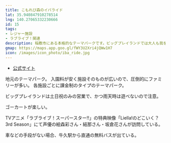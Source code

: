 ```yaml
---
title: こもれび森のイバライド
lat: 35.940847910278514
lng: 140.27065332230666
id: 15
tags:
- レジャー施設
- ラブライブ！関連
description: 稲敷市にある本格的なテーマパークです。ビッグプレイランドでは大人も我を忘れて楽しめます。
gmap: https://maps.app.goo.gl/fWY3U2Xri4jQWw1H7
icon: /images/icon_photo/iba_ride.jpg
---
```


<LinkedImage
  src="/images/photos/ibaraido-entrance.jpg"
  href="/photo_pages/ibaraido-entrance"
/>

- [公式サイト](https://www.ibaraido.co.jp/)

地元のテーマパーク。
入園料が安く施設そのものが広いので、圧倒的にファミリーが多い。
各施設ごとに課金制のタイプのテーマパーク。

<LinkedImage
  src="/images/photos/iba_ride-map.jpg"
  href="/photo_pages/iba_ride-map"
/>

<LinkedImage
  src="/images/photos/iba_ride-flowers.jpg"
  href="/photo_pages/iba_ride-flowers"
/>

<LinkedImage
  src="/images/photos/ibaraido-pond.jpg"
  href="/photo_pages/ibaraido-pond"
/>

ビッグプレイランドは土日祝のみの営業で、かつ雨天時は遊べないので注意。

<LinkedImage
  src="/images/photos/ibaraido-big_play.jpg"
  href="/photo_pages/ibaraido-big_play"
/>

<LinkedImage
  src="/images/photos/iba_ride-big_play.jpg"
  href="/photo_pages/iba_ride-big_play"
/>

ゴーカートが楽しい。

<LinkedImage
  src="/images/photos/ibaraido-go_kart.jpg"
  href="/photo_pages/ibaraido-go_kart"
/>

TVアニメ「ラブライブ！スーパースター‼」の特典映像「Liella!のどこいく？ 3rd Season」にて声優の絵森彩さん・結那さん・坂倉花さんが訪問している。

車などの手段がない場合、牛久駅から直通の無料バスが出ている。

<LinkedImage
  src="/images/photos/iba_ride-bus.jpg"
  href="/photo_pages/iba_ride-bus"
/>
